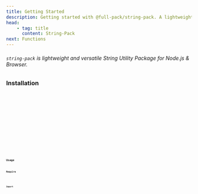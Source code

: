 ```yaml
---
title: Getting Started
description: Getting started with @full-pack/string-pack. A lightweight and versatile String Utility Package for Node.js & Browser.
head:
    - tag: title
      content: String-Pack
next: Functions
---
```




###### `string-pack` is lightweight and versatile String Utility Package for Node.js & Browser.

### Installation

<Tabs>
    <TabItem label="npm" icon="seti:npm">
        <Code frame='terminal' code={`npm install @full-pack/string-pack`} lang="sh" mark={highlights[0]} />
    </TabItem>
    <TabItem label="yarn" icon="seti:yarn">
        <Code frame='terminal' code={`yarn add @full-pack/string-pack`} lang="sh" mark={highlights[1]} />
    </TabItem>
    <TabItem label="pnpm" icon="pnpm">
        <Code frame='terminal' code={`pnpm add @full-pack/string-pack`} lang="sh" mark={highlights[2]} />
    </TabItem>
    <TabItem label="bun" icon="bun">
        <Code frame='terminal' code={`bun add @full-pack/string-pack`} lang="sh" mark={highlights[3]} />
    </TabItem>
    <TabItem label="deno" icon="deno">
        <Code frame='terminal' code={`deno install npm:@full-pack/string-pack`} lang="sh" mark={highlights[4]} />
    </TabItem>
</Tabs>

### Usage

#### Require


<Code code={requireCode} lang="js" />

#### Import


<Code code={importCode} lang="js" />
